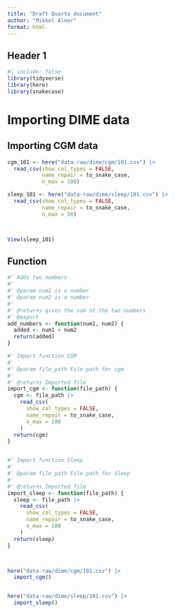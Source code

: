 ```yaml
---
title: "Draft Quarto document"
author: "Mikkel Alnor"
format: html
---
```


## Header 1

```r
#| include: false
library(tidyverse)
library(here)
library(snakecase)
```

# Importing DIME data

## Importing CGM data

```r
cgm_101 <- here("data-raw/dime/cgm/101.csv") |>
  read_csv(show_col_types = FALSE,
           name_repair = to_snake_case,
           n_max = 100)

sleep_101 <- here("data-raw/dime/sleep/101.csv") |>
  read_csv(show_col_types = FALSE,
           name_repair = to_snake_case,
           n_max = 50)



View(sleep_101)

```

## Function

```r
#' Adds two numbers
#'
#' @param num1 is a number
#' @param num2 is a number
#'
#' @returns gives the sum of the two numbers
#' @export
add_numbers <- function(num1, num2) {
  added <- num1 + num2
  return(added)
}

```

```r

#' Import function CGM
#'
#' @param file_path File path for cgm
#'
#' @returns Imported file
import_cgm <- function(file_path) {
  cgm <- file_path |>
    read_csv(
      show_col_types = FALSE,
      name_repair = to_snake_case,
      n_max = 100
    )
  return(cgm)
}


#' Import function Sleep
#'
#' @param file_path File path for Sleep
#'
#' @returns Imported file
import_sleep <- function(file_path) {
  sleep <- file_path |>
    read_csv(
      show_col_types = FALSE,
      name_repair = to_snake_case,
      n_max = 100
    )
  return(sleep)
}



here("data-raw/dime/cgm/101.csv") |>
  import_cgm()


here("data-raw/dime/sleep/101.csv") |>
  import_sleep()


```
